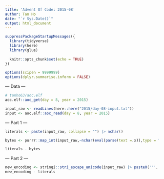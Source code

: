 ```yaml
---
title: 'Advent Of Code: 2015-08'
author: Tan Ho
date: "`r Sys.Date()`"
output: html_document
---
```


```r
suppressPackageStartupMessages({
  library(tidyverse)
  library(here)
  library(glue)
  
  knitr::opts_chunk$set(echo = TRUE)
})

options(scipen = 9999999)
options(dplyr.summarise.inform = FALSE)
```

--- Data ---

```r
# tanho63/aoc.elf
aoc.elf::aoc_get(day = 8, year = 2015)
```

```r
input_raw <- readLines(here::here("2015/day-08-input.txt"))
input <- aoc.elf::aoc_read(day = 8, year = 2015)
```

--- Part 1 ---

```r

literals <- paste(input_raw, collapse = "") |> nchar()

bytes <- purrr::map_int(input_raw,~nchar(eval(parse(text =.x)),type = "bytes")) |> sum()

literals - bytes
```

--- Part 2 ---

```r
new_encoding <- stringi::stri_escape_unicode(input_raw) |> paste0('"',.=_,'"') |> nchar() |> sum()
new_encoding - literals
```

